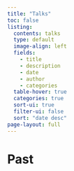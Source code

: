 ```yaml
---
title: "Talks"
toc: false
listing:
  contents: talks
  type: default
  image-align: left
  fields: 
    - title
    - description
    - date
    - author
    - categories
  table-hover: true
  categories: true
  sort-ui: true
  filter-ui: false
  sort: "date desc"
page-layout: full
---
```


# Past
